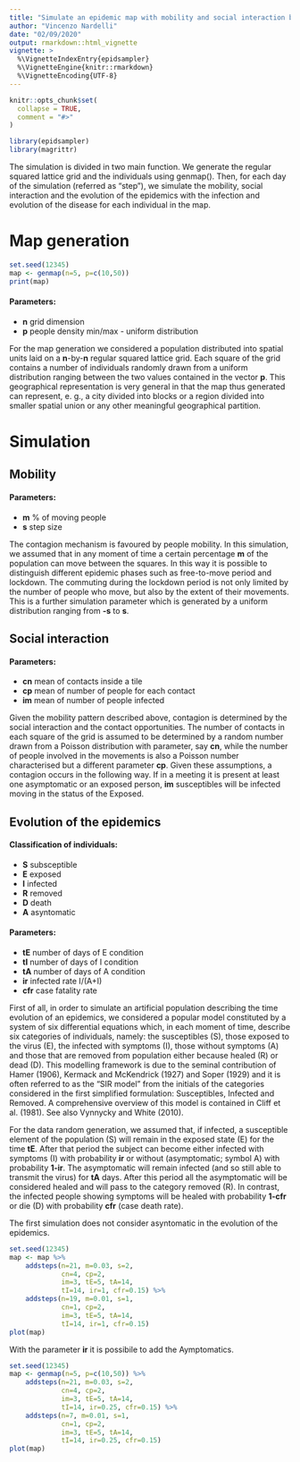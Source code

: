 ```yaml
---
title: "Simulate an epidemic map with mobility and social interaction between individuals"
author: "Vincenzo Nardelli"
date: "02/09/2020"
output: rmarkdown::html_vignette
vignette: >
  %\VignetteIndexEntry{epidsampler}
  %\VignetteEngine{knitr::rmarkdown}
  %\VignetteEncoding{UTF-8}
---
```


```r
knitr::opts_chunk$set(
  collapse = TRUE,
  comment = "#>"
)
```

```r
library(epidsampler)
library(magrittr)
```

The simulation is divided in two main function. We generate the regular squared lattice grid and the individuals using genmap(). Then, for each day of the simulation (referred as "step"), we simulate the mobility, social interaction and the evolution of the epidemics with the infection and evolution of the disease for each individual in the map.

# Map generation
```r
set.seed(12345)
map <- genmap(n=5, p=c(10,50))
print(map)
```
#### Parameters:

- **n** grid dimension
- **p** people density min/max - uniform distribution

For the map generation we considered a population distributed into spatial units laid on a **n**-by-**n** regular squared lattice grid. Each square of the grid contains a number of individuals randomly drawn from a uniform distribution ranging between the two values contained in the vector **p**. This geographical representation is very general in that the map thus generated can represent, e. g., a city divided into blocks or a region divided into smaller spatial union or any other meaningful geographical partition.

# Simulation

## Mobility
#### Parameters:

- **m** % of moving people
- **s** step size

The contagion mechanism is favoured by people mobility. In this simulation, we assumed that in any moment of time a certain percentage **m** of the population can move between the squares. In this way it is possible to distinguish different epidemic phases such as free-to-move period and lockdown. The commuting during the lockdown period is not only limited by the number of people who move, but also by the extent of their movements. This is a further simulation parameter which is generated by a uniform distribution ranging from **-s** to **s**.


## Social interaction
#### Parameters:

- **cn** mean of contacts inside a tile
- **cp** mean of number of people for each contact
- **im** mean of number of people infected

Given the mobility pattern described above, contagion is determined by the social interaction and the contact opportunities. The number of contacts in each square of the grid is assumed to be determined by a random number drawn from a Poisson distribution with parameter, say **cn**, while the number of people involved in the movements is also a Poisson number characterised but a different parameter **cp**. Given these assumptions, a contagion occurs in the following way. If in a meeting it is present at least one asymptomatic or an exposed person, **im** susceptibles will be infected moving in the status of the Exposed.


## Evolution of the epidemics
#### Classification of individuals:

- **S** subsceptible
- **E** exposed
- **I** infected
- **R** removed
- **D** death                            
- **A** asyntomatic

#### Parameters:

- **tE** number of days of E condition
- **tI** number of days of I condition
- **tA** number of days of A condition
- **ir** infected rate I/(A+I)
- **cfr** case fatality rate


First of all, in order to simulate an artificial population describing the time evolution of an epidemics, we considered a popular model constituted by a system of six differential equations which, in each moment of time, describe six categories of individuals, namely: the susceptibles (S), those exposed to the virus (E), the infected with symptoms (I), those without symptoms (A) and those that are removed from population either because healed (R) or dead (D). This modelling framework is due to the seminal contribution of Hamer (1906), Kermack and McKendrick (1927) and Soper (1929) and it is often referred to as the “SIR model” from the initials of the categories considered in the first simplified formulation: Susceptibles, Infected and Removed. A comprehensive overview of this model is contained in Cliff et al. (1981). See also Vynnycky and White (2010). 

For the data random generation, we assumed that, if infected, a susceptible element of the population (S) will remain in the exposed state (E) for the time **tE**. After that period the subject can become either infected with symptoms (I) with probability **ir** or without (asymptomatic; symbol A) with probability **1-ir**. The asymptomatic will remain infected (and so still able to transmit the virus) for **tA** days. After this period all the asymptomatic will be considered healed and will pass to the category removed (R). In contrast, the infected people showing symptoms will be healed with probability **1-cfr** or die (D) with probability **cfr** (case death rate). 

The first simulation does not consider asyntomatic in the evolution of the epidemics. 

```r
set.seed(12345)
map <- map %>%
    addsteps(n=21, m=0.03, s=2,
             cn=4, cp=2,
             im=3, tE=5, tA=14,
             tI=14, ir=1, cfr=0.15) %>%
    addsteps(n=19, m=0.01, s=1,
             cn=1, cp=2,
             im=3, tE=5, tA=14,
             tI=14, ir=1, cfr=0.15)
plot(map)
```

With the parameter **ir** it is possibile to add the Aymptomatics.

```r
set.seed(12345)
map <- genmap(n=5, p=c(10,50)) %>%
    addsteps(n=21, m=0.03, s=2,
             cn=4, cp=2,
             im=3, tE=5, tA=14,
             tI=14, ir=0.25, cfr=0.15) %>%
    addsteps(n=7, m=0.01, s=1,
             cn=1, cp=2,
             im=3, tE=5, tA=14,
             tI=14, ir=0.25, cfr=0.15)
plot(map)
```


